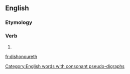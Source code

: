 ==English==

===Etymology===
{{confix|dis|honour|eth|lang=en}}

===Verb===
{{en-verb form}}

# {{en-archaic third-person singular of|dishonour}}

[[Category:English words with consonant pseudo-digraphs]]

[[fr:dishonoureth]]